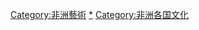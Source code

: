 {{Categories by country|nocat}}

[[Category:非洲藝術|Category:非洲藝術]]
[[Category:各國藝術|*]]
[[Category:非洲各国文化|Category:非洲各国文化]]